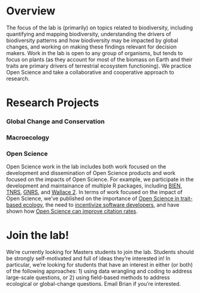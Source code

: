 # Overview
The focus of the lab is (primarily) on topics related to biodiversity, including quantifying and mapping biodiversity, understanding the drivers of biodiversity patterns and how biodiversity may be impacted by global changes, and working on making these findings relevant for decision makers. Work in the lab is open to any group of organisms, but tends to focus on plants (as they account for most of the biomass on Earth and their traits are primary drivers of terrestrial ecosystem functioning).  We practice Open Science and take a collaborative and cooperative approach to research.

# Research Projects
### Global Change and Conservation

### Macroecology

### Open Science
Open Science work in the lab includes both work focused on the development and dissemination of Open Science products and work focused on the impacts of Open Science. For example, we participate in the development and maintainance of multiple R packages, including [BIEN](https://doi.org/10.1111/2041-210X.12861), [TNRS](https://cran.r-project.org/package=TNRS), [GNRS](https://doi.org/10.1371/journal.pone.0268162), and [Wallace 2](https://doi.org/10.1111/ecog.06547). In terms of work focused on the impact of Open Science, we've published on the importance of [Open Science in trait-based ecology](https://www.nature.com/articles/s41559-020-1109-6), the need to [incentivize software developers](https://www.nature.com/articles/s41559-023-02008-w), and have shown how [Open Science can improve citation rates](https://doi.org/10.1002/ece3.70030).


# Join the lab!
We're currently looking for Masters students to join the lab. Students should be strongly self-motivated and full of ideas they're interested in! In particular, we're looking for students that have an interest in either (or both) of the following approaches: 1) using data wrangling and coding to address large-scale questions, or 2) using field-based methods to address ecological or global-change questions. Email Brian if you're interested.
